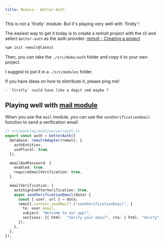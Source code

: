 ```yaml
---
title: Module - Better-Auth
---
```



<Aside type="note">
	This is not a `firstly` module. But it's playing very well with `firstly`!

</Aside>

The easiest way to get it today is to create a remult project with the cli and select `better-auth`
as the auth provider. [remult - Creating a project](https://remult.dev/docs/creating-a-project)

```sh
npm init remult@latest
```

Then, you can take the `./src/demo/auth` folder and copy it to your own project.

I suggest to put it in a `./src/modules` folder.

<Aside type="tip">
	If you have ideas on how to distribute it, please ping me!
	
	- `firstly` could have like a degit cmd maybe ?

</Aside>

## Playing well with [mail module](./mail)

When you use the `mail` module, you can use the `sendVerificationEmail` function to send a
verification email.

```ts
// src/modules/auth/server/auth.ts
export const auth = betterAuth({
  database: remultAdapter(remult, {
    authEntities,
    usePlural: true,
  }),

  emailAndPassword: {
    enabled: true,
    requireEmailVerification: true,
  },

  emailVerification: {
    autoSignInAfterVerification: true,
    async sendVerificationEmail(data) {
      const { user, url } = data;
      remult.context.sendMail?.("sendVerificationEmail", {
        to: user.email,
        subject: "Welcome to our app!",
        sections: [{ html:  "Verify your email", cta: { html: "Verify", link: url } }],
      });
    },
  },
});

```
